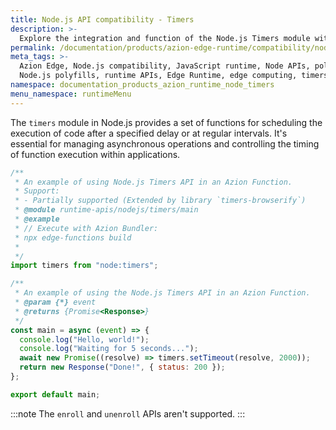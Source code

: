 ```yaml
---
title: Node.js API compatibility - Timers
description: >-
  Explore the integration and function of the Node.js Timers module within the Azion Runtime. The Timers module provides the ability to schedule code execution after a set period or at regular intervals.
permalink: /documentation/products/azion-edge-runtime/compatibility/node/timers/
meta_tags: >-
  Azion Edge, Node.js compatibility, JavaScript runtime, Node APIs, polyfills,
  Node.js polyfills, runtime APIs, Edge Runtime, edge computing, timers
namespace: documentation_products_azion_runtime_node_timers
menu_namespace: runtimeMenu
---
```


The `timers` module in Node.js provides a set of functions for scheduling the execution of code after a specified delay or at regular intervals. It's essential for managing asynchronous operations and controlling the timing of function execution within applications.

```javascript
/**
 * An example of using Node.js Timers API in an Azion Function.
 * Support:
 * - Partially supported (Extended by library `timers-browserify`)
 * @module runtime-apis/nodejs/timers/main
 * @example
 * // Execute with Azion Bundler:
 * npx edge-functions build
 *
 */
import timers from "node:timers";

/**
 * An example of using the Node.js Timers API in an Azion Function.
 * @param {*} event
 * @returns {Promise<Response>}
 */
const main = async (event) => {
  console.log("Hello, world!");
  console.log("Waiting for 5 seconds...");
  await new Promise((resolve) => timers.setTimeout(resolve, 2000));
  return new Response("Done!", { status: 200 });
};

export default main;
```

:::note
The `enroll` and `unenroll` APIs aren't supported.
:::